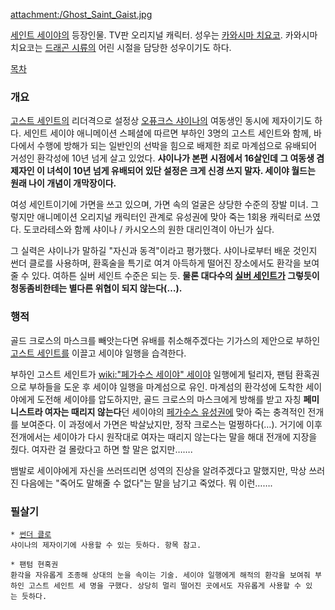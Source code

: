 attachment:/Ghost_Saint_Gaist.jpg

[[세인트 세이야]]의 등장인물. TV판 오리지널 캐릭터.
성우는 [[카와시마 치요코]]. 카와시마 치요코는 [[드래곤 시류]]의 어린 시절을 담당한 성우이기도 하다.

[[목차]]
=== 개요 ===
[[고스트 세인트]]의 리더격으로 설정상 [[오퓨크스 샤이나]]의 여동생인 동시에 제자이기도 하다. 세인트 세이야 애니메이션 스페셜에 따르면 부하인 3명의 고스트 세인트와 함께, 바다에서 수행에 방해가 되는 일반인의 선박을 힘으로 배제한 죄로 마계섬으로 유배되어 거성인 환각성에 10년 넘게 살고 있었다. '''샤이나가 본편 시점에서 16살인데 그 여동생 겸 제자인 이 녀석이 10년 넘게 유배되어 있단 설정은 크게 신경 쓰지 말자. 세이야 월드는 원래 나이 개념이 개막장이다.'''

여성 세인트이기에 가면을 쓰고 있으며, 가면 속의 얼굴은 상당한 수준의 장발 미녀. 그렇지만 애니메이션 오리지널 캐릭터인 관계로 유성권에 맞아 죽는 1회용 캐릭터로 쓰였다. 도코라테스와 함께 샤이나 / 카시오스의 원한 대리인격이 아닌가 싶다.

그 실력은 샤이나가 말하길 "자신과 동격"이라고 평가했다. 샤이나로부터 배운 것인지 썬더 클로를 사용하며, 환혹술을 특기로 여겨 아득하게 떨어진 장소에서도 환각을 보여줄 수 있다. 여하튼 실버 세인트 수준은 되는 듯. '''물론 대다수의 [[실버 세인트]]가 그렇듯이 청동좀비한테는 별다른 위협이 되지 않는다(…).'''

=== 행적 ===
골드 크로스의 마스크를 빼앗는다면 유배를 취소해주겠다는 기가스의 제안으로 부하인 [[고스트 세인트]]를 이끌고 세이야 일행을 습격한다.

부하인 고스트 세인트가 [[wiki:"페가수스 세이야" 세이야]] 일행에게 털리자, 팬텀 환혹권으로 부하들을 도운 후 세이야 일행을 마계섬으로 유인. 마계섬의 환각성에 도착한 세이야에게 도전해 세이야를 압도하지만, 골드 크로스의 마스크에게 방해를 받고 자칭 '''페미니스트라 여자는 때리지 않는다'''던 세이야의 [[페가수스 유성권]]에 맞아 죽는 충격적인 전개를 보여준다. 이 과정에서 가면은 박살났지만, 정작 크로스는 멀쩡하다(…). 거기에 이후 전개에서는 세이야가 다시 원작대로 여자는 때리지 않는다는 말을 해대 전개에 지장을 줬다. 여자란 걸 몰랐다고 하면 할 말은 없지만…….

뱀발로 세이야에게 자신을 쓰러뜨리면 성역의 진상을 알려주겠다고 말했지만, 막상 쓰러진 다음에는 "죽어도 말해줄 수 없다"는 말을 남기고 죽었다. 뭐 이런…….

=== 필살기 ===
 * [[썬더 클로]]
 샤이나의 제자이기에 사용할 수 있는 듯하다. 항목 참고.

 * 팬텀 현혹권
 환각을 자유롭게 조종해 상대의 눈을 속이는 기술. 세이야 일행에게 해적의 환각을 보여줘 부하인 고스트 세인트 세 명을 구했다. 상당히 멀리 떨어진 곳에서도 자유롭게 사용할 수 있는 듯하다.
